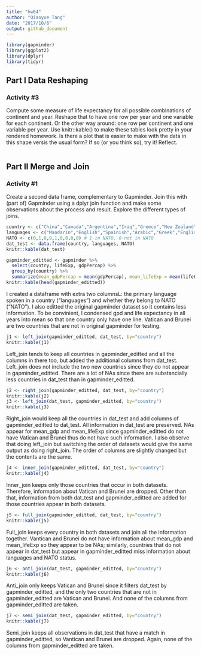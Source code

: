 ```yaml
---
title: "hw04"
author: "Qiaoyue Tang"
date: "2017/10/6"
output: github_document
---
```


```r
library(gapminder)
library(ggplot2)
library(dplyr)
library(tidyr)
```

## Part I Data Reshaping

### Activity #3 

Compute some measure of life expectancy for all possible combinations of continent and year. Reshape that to have one row per year and one variable for each continent. Or the other way around: one row per continent and one variable per year.
Use knitr::kable() to make these tables look pretty in your rendered homework.
Is there a plot that is easier to make with the data in this shape versis the usual form? If so (or you think so), try it! Reflect.

```r

```


## Part II Merge and Join

### Activity #1

Create a second data frame, complementary to Gapminder. Join this with (part of) Gapminder using a dplyr join function and make some observations about the process and result. Explore the different types of joins.

```r
country <- c("China","Canada","Argentina","Iraq","Greece","New Zealand","Jamaica","Vatican","Brunei")
languages <- c("Mandarin","English","Spainish","Arabic","Greek","English","English","Italian","Malay")
NATO <- c(0,1,0,0,1,0,0,0,0) # 1-in NATO, 0-not in NATO
dat_test <- data.frame(country, languages, NATO)
knitr::kable(dat_test)

gapminder_editted <- gapminder %>% 
  select(country, lifeExp, gdpPercap) %>% 
  group_by(country) %>% 
  summarize(mean_gdpPercap = mean(gdpPercap), mean_lifeExp = mean(lifeExp))
knitr::kable(head(gapminder_editted))
```

I created a dataframe with extra two columnsL: the primary language spoken in a country ("languages") and whether they belong to NATO ("NATO"). I also editted the original gapminder dataset so it contains less information. To be convinient, I condensed gpd and life expectancy in all years into mean so that one country only have one line. Vatican and Brunei are two countries that are not in original gapminder for testing.

```r
j1 <- left_join(gapminder_editted, dat_test, by="country")
knitr::kable(j1)
```

Left_join tends to keep all countries in gapminder_editted and all the columns in there too, but added the additional columns from dat_test. Left_join does not include the two new countries since they do not appear in gapminder_editted. There are a lot of NAs since there are substancially less countries in dat_test than in gapminder_editted.

```r
j2 <- right_join(gapminder_editted, dat_test, by="country")
knitr::kable(j2)
j3 <- left_join(dat_test, gapminder_editted, by="country")
knitr::kable(j3)
```

Right_join would keep all the countries in dat_test and add columns of gapminder_editted to dat_test. All information in dat_test are preserved. NAs appear for mean_gdp and mean_lifeExp since gapminder_editted do not have Vatican and Brunei thus do not have such information. I also observe that doing left_join but switching the order of datasets would give the same output as doing right_join. The order of columns are slightly changed but the contents are the same.

```r
j4 <- inner_join(gapminder_editted, dat_test, by="country")
knitr::kable(j4)
```

Inner_join keeps only those countries that occur in both datasets. Therefore, information about Vatican and Brunei are dropped. Other than that, information from both dat_test and gapminder_editted are added for those countries appear in both datasets.

```r
j5 <- full_join(gapminder_editted, dat_test, by="country")
knitr::kable(j5)
```

Full_join keeps every country in both datasets and join all the information together. Vantican and Brunei do not have information about mean_gdp and mean_lifeExp so they appear to be NAs; similarly, countries that do not appear in dat_test but appear in gapminder_editted miss information about languages and NATO status.

```r
j6 <- anti_join(dat_test, gapminder_editted, by="country")
knitr::kable(j6)
```

Anti_join only keeps Vatican and Brunei since it filters dat_test by gapminder_editted, and the only two countries that are not in gapminder_editted are Vatican and Brunei. And none of the columns from gapminder_editted are taken.

```r
j7 <- semi_join(dat_test, gapminder_editted, by="country")
knitr::kable(j7)
```

Semi_join keeps all observations in dat_test that have a match in gapminder_editted, so Vantican and Brunei are dropped. Again, none of the columns from gapminder_editted are taken.

